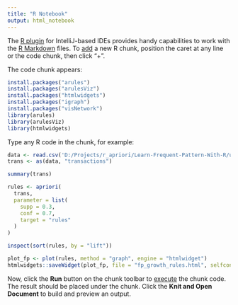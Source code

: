 ```yaml
---
title: "R Notebook"
output: html_notebook
---
```


The [R plugin](https://www.jetbrains.com/help/pycharm/r-plugin-support.html) for IntelliJ-based IDEs provides
handy capabilities to work with the [R Markdown](https://www.jetbrains.com/help/pycharm/r-markdown.html) files.
To [add](https://www.jetbrains.com/help/pycharm/r-markdown.html#add-code-chunk) a new R chunk,
position the caret at any line or the code chunk, then click "+".

The code chunk appears:
```r
install.packages("arules")
install.packages("arulesViz")
install.packages("htmlwidgets")
install.packages("igraph")
install.packages("visNetwork")
library(arules)
library(arulesViz)
library(htmlwidgets)
```

Type any R code in the chunk, for example:
```r
data <- read.csv('D:/Projects/r_apriori/Learn-Frequent-Pattern-With-R/uts/budidaya_bandeng_2.csv',sep=",")
trans <- as(data, "transactions")

summary(trans)

```
```r
rules <- apriori(
  trans,
  parameter = list(
    supp = 0.3,
    conf = 0.7,
    target = "rules"
  )
)

```
```r
inspect(sort(rules, by = "lift"))

```
```r

plot_fp <- plot(rules, method = "graph", engine = "htmlwidget")
htmlwidgets::saveWidget(plot_fp, file = "fp_growth_rules.html", selfcontained = TRUE)
```
Now, click the **Run** button on the chunk toolbar to [execute](https://www.jetbrains.com/help/pycharm/r-markdown.html#run-r-code) the chunk code. The result should be placed under the chunk.
Click the **Knit and Open Document** to build and preview an output.
